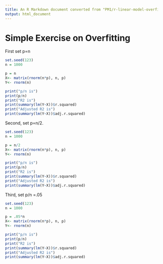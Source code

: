 ```yaml
---
title: An R Markdown document converted from "PM1/r-linear-model-overfitting.irnb"
output: html_document
---
```


# Simple Exercise on Overfitting

First set p=n

```r

set.seed(123)
n = 1000

p = n
X<- matrix(rnorm(n*p), n, p)
Y<- rnorm(n)

print("p/n is")
print(p/n)
print("R2 is")
print(summary(lm(Y~X))$r.squared)
print("Adjusted R2 is")
print(summary(lm(Y~X))$adj.r.squared)
```

Second, set p=n/2.

```r

set.seed(123)
n = 1000

p = n/2
X<- matrix(rnorm(n*p), n, p)
Y<- rnorm(n)

print("p/n is")
print(p/n)
print("R2 is")
print(summary(lm(Y~X))$r.squared)
print("Adjusted R2 is")
print(summary(lm(Y~X))$adj.r.squared)
```

Third, set p/n =.05

```r

set.seed(123)
n = 1000

p = .05*n
X<- matrix(rnorm(n*p), n, p)
Y<- rnorm(n)

print("p/n is")
print(p/n)
print("R2 is")
print(summary(lm(Y~X))$r.squared)
print("Adjusted R2 is")
print(summary(lm(Y~X))$adj.r.squared)

```


